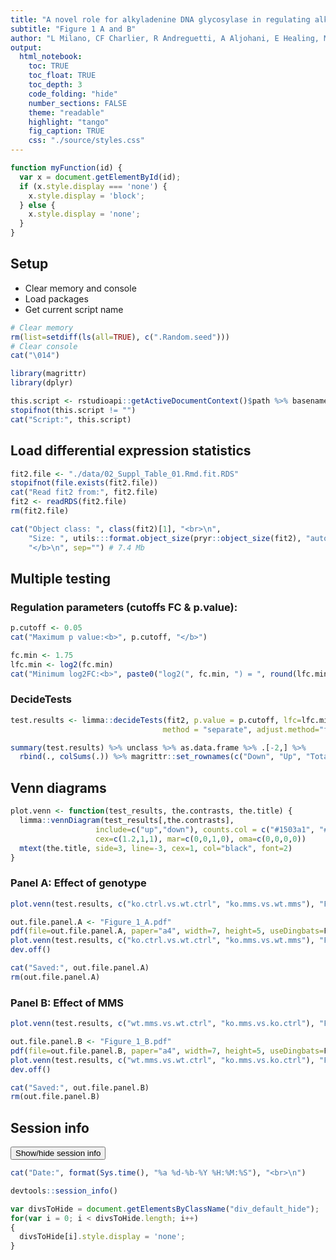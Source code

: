 ```yaml
---
title: "A novel role for alkyladenine DNA glycosylase in regulating alkylation-induced ER stress"
subtitle: "Figure 1 A and B"
author: "L Milano, CF Charlier, R Andreguetti, A Aljohani, E Healing, MP Thomé, R Elliott, LD Samson, G Lenz, JAP Henriques, A Nohturfft and LB Meira"
output:
  html_notebook:
    toc: TRUE
    toc_float: TRUE
    toc_depth: 3
    code_folding: "hide"
    number_sections: FALSE
    theme: "readable"
    highlight: "tango"
    fig_caption: TRUE
    css: "./source/styles.css"
---
```


```js
function myFunction(id) {
  var x = document.getElementById(id);
  if (x.style.display === 'none') {
    x.style.display = 'block';
  } else {
    x.style.display = 'none';
  }
}
```

## Setup  

* Clear memory and console  
* Load packages  
* Get current script name  


```r
# Clear memory
rm(list=setdiff(ls(all=TRUE), c(".Random.seed")))
# Clear console
cat("\014")
```

```r
library(magrittr)
library(dplyr)
```


```r
this.script <- rstudioapi::getActiveDocumentContext()$path %>% basename
stopifnot(this.script != "")
cat("Script:", this.script)
```


## Load differential expression statistics  
```r
fit2.file <- "./data/02_Suppl_Table_01.Rmd.fit.RDS"
stopifnot(file.exists(fit2.file))
cat("Read fit2 from:", fit2.file)
fit2 <- readRDS(fit2.file)
rm(fit2.file)
```

```r
cat("Object class: ", class(fit2)[1], "<br>\n",
    "Size: ", utils:::format.object_size(pryr::object_size(fit2), "auto"),
    "</b>\n", sep="") # 7.4 Mb
```


## Multiple testing  
### Regulation parameters (cutoffs FC & p.value):  
```r
p.cutoff <- 0.05
cat("Maximum p value:<b>", p.cutoff, "</b>")
```

```r
fc.min <- 1.75
lfc.min <- log2(fc.min)
cat("Minimum log2FC:<b>", paste0("log2(", fc.min, ") = ", round(lfc.min, 3)), "</b>")
```

### DecideTests  
```r
test.results <- limma::decideTests(fit2, p.value = p.cutoff, lfc=lfc.min,
                                  method = "separate", adjust.method="fdr")
```


```r
summary(test.results) %>% unclass %>% as.data.frame %>% .[-2,] %>% 
  rbind(., colSums(.)) %>% magrittr::set_rownames(c("Down", "Up", "Total"))
```


## Venn diagrams  
```r
plot.venn <- function(test_results, the.contrasts, the.title) {
  limma::vennDiagram(test_results[,the.contrasts],
                   include=c("up","down"), counts.col = c("#1503a1", "#a85c00"),
                   cex=c(1.2,1,1), mar=c(0,0,1,0), oma=c(0,0,0,0))
  mtext(the.title, side=3, line=-3, cex=1, col="black", font=2) 
}
```

### Panel A: Effect of genotype  
```r
plot.venn(test.results, c("ko.ctrl.vs.wt.ctrl", "ko.mms.vs.wt.mms"), "Figure 1A")
```


```r
out.file.panel.A <- "Figure_1_A.pdf"
pdf(file=out.file.panel.A, paper="a4", width=7, height=5, useDingbats=F)
plot.venn(test.results, c("ko.ctrl.vs.wt.ctrl", "ko.mms.vs.wt.mms"), "Figure 1A")
dev.off()
```

```r
cat("Saved:", out.file.panel.A)
rm(out.file.panel.A)
```


### Panel B: Effect of MMS  
```r
plot.venn(test.results, c("wt.mms.vs.wt.ctrl", "ko.mms.vs.ko.ctrl"), "Figure 1B")
```

```r
out.file.panel.B <- "Figure_1_B.pdf"
pdf(file=out.file.panel.B, paper="a4", width=7, height=5, useDingbats=F)
plot.venn(test.results, c("wt.mms.vs.wt.ctrl", "ko.mms.vs.ko.ctrl"), "Figure 1B")
dev.off()
```

```r
cat("Saved:", out.file.panel.B)
rm(out.file.panel.B)
```

## Session info  

<button class="button" onclick="myFunction('DIV_5')">Show/hide session info</button>
<div id="DIV_5" class="div_default_hide">

```r
cat("Date:", format(Sys.time(), "%a %d-%b-%Y %H:%M:%S"), "<br>\n")
```

```r
devtools::session_info()
```
</div>
  
```js
var divsToHide = document.getElementsByClassName("div_default_hide");
for(var i = 0; i < divsToHide.length; i++)
{
  divsToHide[i].style.display = 'none';
}
```
